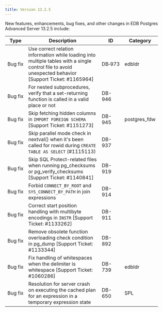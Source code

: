 ```yaml
---
title: Version 13.2.5
---
```


New features, enhancements, bug fixes, and other changes in EDB Postgres Advanced Server 13.2.5 include:

| Type    | Description  | ID | Category | 
| ------- | ------------ | -- | -------- |
| Bug&nbsp;fix | Use correct relation information while loading into multiple tables with a single control file to avoid unexpected behavior [Support Ticket: #1165964] | DB&#8209;973 | edbldr   |
| Bug fix | For nested subprocedures, verify that a set-returning function is called in a valid place or not | DB-946  | | 
| Bug fix | Skip fetching hidden columns in `IMPORT FOREIGN SCHEMA` [Support Ticket: #1151273] | DB-945 |  postgres_fdw |
| Bug fix | Skip parallel mode check in nextval() when it's been called for rowid during `CREATE TABLE AS SELECT` (#1115113) | DB-937 | |
| Bug fix | Skip SQL Protect-related files when running pg_checksums or pg_verify_checksums [Support Ticket: #1140841] | DB-919 | |
| Bug fix | Forbid `CONNECT_BY_ROOT` and `SYS_CONNECT_BY_PATH` in join expressions | DB-914 | |
| Bug fix | Correct start position handling with multibyte encodings in `INSTR` [Support Ticket: #1133262] | DB-911 | |
| Bug fix | Remove obsolete function overloading check condition in pg_dump [Support Ticket: #1133344] | DB-892 | |
| Bug fix | Fix handling of whitespaces when the delimiter is whitespace [Support Ticket: #1060286] | DB-739 | edbldr |
| Bug fix | Resolution for server crash on executing the cached plan for an expression in a temporary expression state | DB-650 | SPL |
